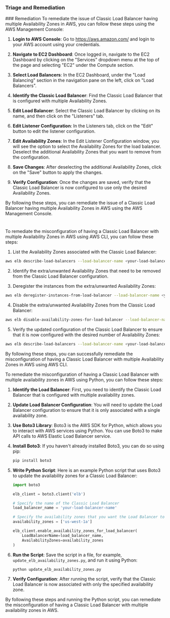
### Triage and Remediation
<Tabs>
<Tab title='Remediation'>
### Remediation

<AccordionGroup>
<Accordion title='Using Console' defaultOpen='true'>
To remediate the issue of Classic Load Balancer having multiple Availability Zones in AWS, you can follow these steps using the AWS Management Console:

1. **Login to AWS Console**: Go to https://aws.amazon.com/ and login to your AWS account using your credentials.

2. **Navigate to EC2 Dashboard**: Once logged in, navigate to the EC2 Dashboard by clicking on the "Services" dropdown menu at the top of the page and selecting "EC2" under the Compute section.

3. **Select Load Balancers**: In the EC2 Dashboard, under the "Load Balancing" section in the navigation pane on the left, click on "Load Balancers".

4. **Identify the Classic Load Balancer**: Find the Classic Load Balancer that is configured with multiple Availability Zones.

5. **Edit Load Balancer**: Select the Classic Load Balancer by clicking on its name, and then click on the "Listeners" tab.

6. **Edit Listener Configuration**: In the Listeners tab, click on the "Edit" button to edit the listener configuration.

7. **Edit Availability Zones**: In the Edit Listener Configuration window, you will see the option to select the Availability Zones for the load balancer. Deselect the additional Availability Zones that you want to remove from the configuration.

8. **Save Changes**: After deselecting the additional Availability Zones, click on the "Save" button to apply the changes.

9. **Verify Configuration**: Once the changes are saved, verify that the Classic Load Balancer is now configured to use only the desired Availability Zones.

By following these steps, you can remediate the issue of a Classic Load Balancer having multiple Availability Zones in AWS using the AWS Management Console.

#
</Accordion>

<Accordion title='Using CLI'>
To remediate the misconfiguration of having a Classic Load Balancer with multiple Availability Zones in AWS using AWS CLI, you can follow these steps:

1. List the Availability Zones associated with the Classic Load Balancer:
```bash
aws elb describe-load-balancers --load-balancer-name <your-load-balancer-name> --query 'LoadBalancerDescriptions[*].AvailabilityZones'
```

2. Identify the extra/unwanted Availability Zones that need to be removed from the Classic Load Balancer configuration.

3. Deregister the instances from the extra/unwanted Availability Zones:
```bash
aws elb deregister-instances-from-load-balancer --load-balancer-name <your-load-balancer-name> --instances <instance-id-1> <instance-id-2> ...
```

4. Disable the extra/unwanted Availability Zones from the Classic Load Balancer:
```bash
aws elb disable-availability-zones-for-load-balancer --load-balancer-name <your-load-balancer-name> --availability-zones <unwanted-az-1> <unwanted-az-2> ...
```

5. Verify the updated configuration of the Classic Load Balancer to ensure that it is now configured with the desired number of Availability Zones:
```bash
aws elb describe-load-balancers --load-balancer-name <your-load-balancer-name> --query 'LoadBalancerDescriptions[*].AvailabilityZones'
```

By following these steps, you can successfully remediate the misconfiguration of having a Classic Load Balancer with multiple Availability Zones in AWS using AWS CLI.
</Accordion>

<Accordion title='Using Python'>
To remediate the misconfiguration of having a Classic Load Balancer with multiple availability zones in AWS using Python, you can follow these steps:

1. **Identify the Load Balancer**: First, you need to identify the Classic Load Balancer that is configured with multiple availability zones.

2. **Update Load Balancer Configuration**: You will need to update the Load Balancer configuration to ensure that it is only associated with a single availability zone.

3. **Use Boto3 Library**: Boto3 is the AWS SDK for Python, which allows you to interact with AWS services using Python. You can use Boto3 to make API calls to AWS Elastic Load Balancer service.

4. **Install Boto3**: If you haven't already installed Boto3, you can do so using pip:
   ```bash
   pip install boto3
   ```

5. **Write Python Script**: Here is an example Python script that uses Boto3 to update the availability zones for a Classic Load Balancer:

   ```python
   import boto3

   elb_client = boto3.client('elb')

   # Specify the name of the Classic Load Balancer
   load_balancer_name = 'your-load-balancer-name'

   # Specify the availability zones that you want the Load Balancer to be associated with
   availability_zones = ['us-west-1a']

   elb_client.enable_availability_zones_for_load_balancer(
       LoadBalancerName=load_balancer_name,
       AvailabilityZones=availability_zones
   )
   ```

6. **Run the Script**: Save the script in a file, for example, `update_elb_availability_zones.py`, and run it using Python:
   ```bash
   python update_elb_availability_zones.py
   ```

7. **Verify Configuration**: After running the script, verify that the Classic Load Balancer is now associated with only the specified availability zone.

By following these steps and running the Python script, you can remediate the misconfiguration of having a Classic Load Balancer with multiple availability zones in AWS.
</Accordion>

</AccordionGroup>
</Tab>
</Tabs>
